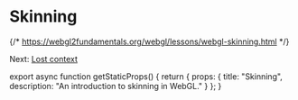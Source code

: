 
# Skinning

{/*
  https://webgl2fundamentals.org/webgl/lessons/webgl-skinning.html
*/}

Next: [Lost context](/webgl/lost-context)


export async function getStaticProps() {
  return {
    props: {
      title: "Skinning",
      description: "An introduction to skinning in WebGL."
    }
  };
}
